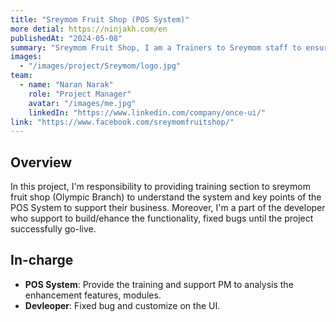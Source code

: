 ```yaml
---
title: "Sreymom Fruit Shop (POS System)"
more detial: https://ninjakh.com/en 
publishedAt: "2024-05-08"
summary: "Sreymom Fruit Shop, I am a Trainers to Sreymom staff to ensure they are understand of the system (POS System) for Sale, PO, Inventory, and loyalty program,"
images:
  - "/images/project/Sreymom/logo.jpg"
team:
  - name: "Naran Narak"
    role: "Project Manager"
    avatar: "/images/me.jpg"
    linkedIn: "https://www.linkedin.com/company/once-ui/"
link: "https://www.facebook.com/sreymomfruitshop/"
---
```


## Overview
In this project, I'm responsibility to providing training section to sreymom fruit shop (Olympic Branch) to understand the system and key points of the POS System to support their business. Moreover, I'm a part of the developer who support to build/ehance the functionality, fixed bugs until the project successfully go-live.

## In-charge
- **POS System**: Provide the training and support PM to analysis the enhancement features, modules.
- **Devleoper**: Fixed bug and customize on the UI.